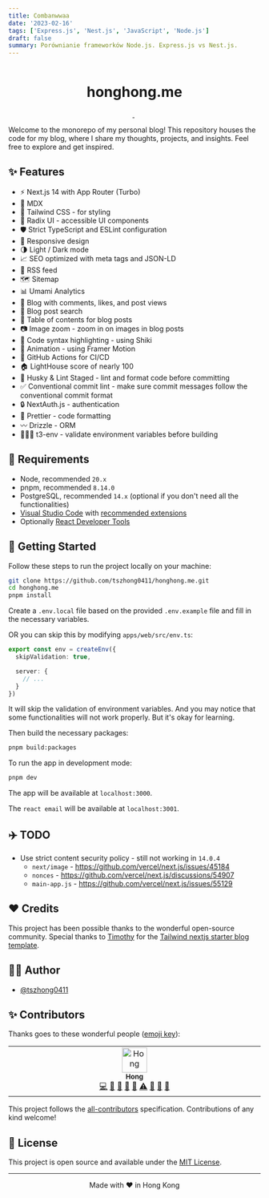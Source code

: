```yaml
---
title: Combanwwaa
date: '2023-02-16'
tags: ['Express.js', 'Nest.js', 'JavaScript', 'Node.js']
draft: false
summary: Porównianie frameworków Node.js. Express.js vs Nest.js.
---
```

<p align="center">
  <img alt="" src="https://honghong.me/images/projects/blog/cover.png" />
</p>

<h1 align="center">
  honghong.me
</h1>

<p align="center">
  <a aria-label="Framework" href="https://nextjs.org">
    <img alt="" src="https://img.shields.io/badge/Next.js-000000.svg?style=for-the-badge&logo=Next.js&labelColor=000" />
  </a>
  <img alt="" src="https://img.shields.io/github/languages/top/tszhong0411/honghong.me?style=for-the-badge&labelColor=000" />
  <a aria-label="License" href="https://github.com/tszhong0411/honghong.me/blob/main/LICENSE">
    <img alt="" src="https://img.shields.io/github/license/tszhong0411/honghong.me?style=for-the-badge&labelColor=000" />
  </a>
</p>

Welcome to the monorepo of my personal blog! This repository houses the code for my blog, where I share my thoughts, projects, and insights. Feel free to explore and get inspired.

## ✨ Features

- ⚡️ Next.js 14 with App Router (Turbo)
- 📝 MDX
- 🎨 Tailwind CSS - for styling
- 🌈 Radix UI - accessible UI components
- 🛡 Strict TypeScript and ESLint configuration
- 📱 Responsive design
- 🌗 Light / Dark mode
- 📈 SEO optimized with meta tags and JSON-LD
- 📰 RSS feed
- 🗺 Sitemap
- 📊 Umami Analytics
- 📝 Blog with comments, likes, and post views
- 🔎 Blog post search
- 📖 Table of contents for blog posts
- 📷 Image zoom - zoom in on images in blog posts
- 📝 Code syntax highlighting - using Shiki
- 🎨 Animation - using Framer Motion
- 🤖 GitHub Actions for CI/CD
- 🏠 LightHouse score of nearly 100
- 🔨 Husky & Lint Staged - lint and format code before committing
- ✅ Conventional commit lint - make sure commit messages follow the conventional commit format
- 🔒 NextAuth.js - authentication
- 💄 Prettier - code formatting
- 〰️ Drizzle - ORM
- 👷🏻‍♂️ t3-env - validate environment variables before building

## 🔨 Requirements

- Node, recommended `20.x`
- pnpm, recommended `8.14.0`
- PostgreSQL, recommended `14.x` (optional if you don't need all the functionalities)
- [Visual Studio Code](https://code.visualstudio.com/) with [recommended extensions](.vscode/extensions.json)
- Optionally [React Developer Tools](https://chrome.google.com/webstore/detail/react-developer-tools/fmkadmapgofadopljbjfkapdkoienihi?hl=en)

## 👋 Getting Started

Follow these steps to run the project locally on your machine:

```bash
git clone https://github.com/tszhong0411/honghong.me.git
cd honghong.me
pnpm install
```

Create a `.env.local` file based on the provided `.env.example` file and fill in the necessary variables.

OR you can skip this by modifying `apps/web/src/env.ts`:

```ts
export const env = createEnv({
  skipValidation: true,

  server: {
    // ...
  }
})
```

It will skip the validation of environment variables. And you may notice that some functionalities will not work properly. But it's okay for learning.

Then build the necessary packages:

```bash
pnpm build:packages
```

To run the app in development mode:

```bash
pnpm dev
```

The app will be available at `localhost:3000`.

The `react email` will be available at `localhost:3001`.

## ✈️ TODO

- Use strict content security policy - still not working in `14.0.4`
  - `next/image` - https://github.com/vercel/next.js/issues/45184
  - `nonces` - https://github.com/vercel/next.js/discussions/54907
  - `main-app.js` - https://github.com/vercel/next.js/issues/55129

## ❤️ Credits

This project has been possible thanks to the wonderful open-source community. Special thanks to [Timothy](https://www.timlrx.com/) for the [Tailwind nextjs starter blog template](https://github.com/timlrx/tailwind-nextjs-starter-blog).

## ✍🏻 Author

- [@tszhong0411](https://github.com/tszhong0411)

## ✨ Contributors

Thanks goes to these wonderful people ([emoji key](https://allcontributors.org/docs/en/emoji-key)):

<table>
  <tbody>
    <tr>
      <td align="center" valign="top" width="14.28%"><a href="https://honghong.me/"><img src="https://avatars.githubusercontent.com/u/75498339?v=4?s=50" width="50px;" alt="Hong"/><br /><sub><b>Hong</b></sub></a><br /><a href="https://github.com/tszhong0411/honghong.me/commits?author=tszhong0411" title="Code">💻</a> <a href="https://github.com/tszhong0411/honghong.me/commits?author=tszhong0411" title="Documentation">📖</a> <a href="#design-tszhong0411" title="Design">🎨</a> <a href="#ideas-tszhong0411" title="Ideas, Planning, & Feedback">🤔</a> <a href="#maintenance-tszhong0411" title="Maintenance">🚧</a> <a href="https://github.com/tszhong0411/honghong.me/commits?author=tszhong0411" title="Tests">⚠️</a> <a href="https://github.com/tszhong0411/honghong.me/issues?q=author%3Atszhong0411" title="Bug reports">🐛</a> <a href="#question-tszhong0411" title="Answering Questions">💬</a> <a href="https://github.com/tszhong0411/honghong.me/pulls?q=is%3Apr+reviewed-by%3Atszhong0411" title="Reviewed Pull Requests">👀</a></td>
    </tr>
  </tbody>
</table>


This project follows the [all-contributors](https://github.com/all-contributors/all-contributors) specification. Contributions of any kind welcome!

## 🪪 License

This project is open source and available under the [MIT License](LICENSE).

<hr>
<p align="center">
Made with ❤️ in Hong Kong
</p>